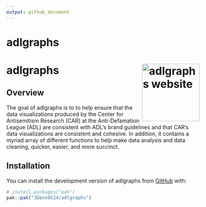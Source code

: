 ```yaml
---
output: github_document
---
```


# adlgraphs

# adlgraphs <a href="https://jdenn0514.github.io/adlgraphs/"><img src="man/figures/logo.png" align="right" height="150" alt="adlgraphs website" /></a>

## Overview

The goal of adlgraphs is to to help ensure that the data visualizations
produced by the Center for Antisemitism Research (CAR) at the Anti-Defamation 
League (ADL) are consistent with ADL's brand guidelines and that CAR's 
data visualizations are consistent and cohesive. In addition, it contains a myriad
array of different functions to help make data analysis and data cleaning, 
quicker, easier, and more succinct.

## Installation

You can install the development version of adlgraphs from [GitHub](https://github.com/) with:

``` r
# install.packages("pak")
pak::pak("JDenn0514/adlgraphs")
```

